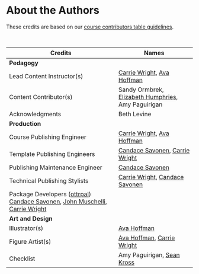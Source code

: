 
# About the Authors {-}

These credits are based on our [course contributors table guidelines](https://github.com/jhudsl/OTTR_Template/wiki/How-to-give-credits).

&nbsp;
&nbsp;

|Credits|Names|
|-------|-----|
|**Pedagogy**||
|Lead Content Instructor(s)|[Carrie Wright], [Ava Hoffman]|
|Content Contributor(s) | Sandy Ormbrek, [Elizabeth Humphries], Amy Paguirigan |
|Acknowledgments| Beth Levine |
|**Production**||
|Course Publishing Engineer|[Carrie Wright], [Ava Hoffman]|
|Template Publishing Engineers|[Candace Savonen], [Carrie Wright]|
|Publishing Maintenance Engineer|[Candace Savonen]|
|Technical Publishing Stylists|[Carrie Wright], [Candace Savonen]|
|Package Developers ([ottrpal]) [Candace Savonen], [John Muschelli], [Carrie Wright]|
|**Art and Design**||
|Illustrator(s)|[Ava Hoffman]|
|Figure Artist(s)|[Ava Hoffman], [Carrie Wright]|
|Checklist|Amy Paguirigan, [Sean Kross]|


&nbsp;


<!-- Author information -->

[Ava Hoffman]: https://www.avahoffman.com/
[John Muschelli]: https://johnmuschelli.com/
[Candace Savonen]: https://www.cansavvy.com/
[Carrie Wright]: https://carriewright11.github.io/
[Elizabeth Humphries]: https://www.linkedin.com/in/elizabeth-humphries-61202a103/
[Sean Kross]: https://seankross.com

<!-- Links -->

[ottrpal]: https://github.com/jhudsl/ottrpal




